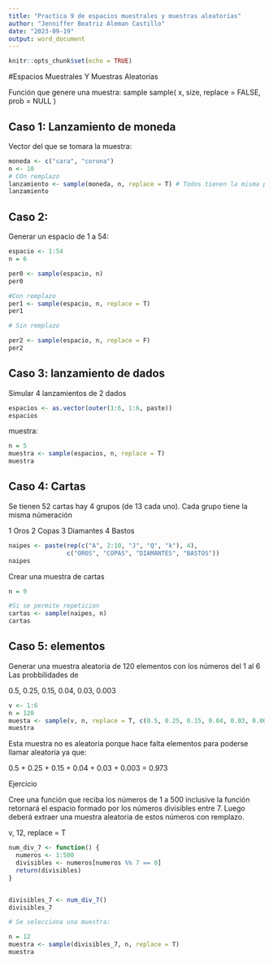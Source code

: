 ---
title: "Practica 9 de espacios muestrales y muestras aleatorias"
author: "Jenniffer Beatriz Aleman Castillo"
date: "2023-09-19"
output: word_document
---

```{r setup, include=FALSE}
knitr::opts_chunk$set(echo = TRUE)
```

#Espacios Muestrales Y Muestras Aleatorias

Función que genere una muestra: sample
sample( x, size, replace = FALSE, prob = NULL )

## Caso 1: Lanzamiento de moneda

Vector del que se tomara la muestra:

```{r}
moneda <- c("cara", "corona")
n <- 10 
# COn remplazo
lanzamiento <- sample(moneda, n, replace = T) # Todos tienen la misma prob de ser seleccionada
lanzamiento
```

## Caso 2: 

Generar un espacio de 1 a 54:

```{r}
espacio <- 1:54
n = 6

per0 <- sample(espacio, n)
per0

#Con remplazo
per1 <- sample(espacio, n, replace = T)
per1

# Sin remplazo

per2 <- sample(espacio, n, replace = F)
per2
```


## Caso 3: lanzamiento de dados

Simular 4 lanzamientos de 2 dados

```{r}
espacios <- as.vector(outer(1:6, 1:6, paste))
espacios
```

muestra:

```{r}
n = 5
muestra <- sample(espacios, n, replace = T)
muestra
```

## Caso 4: Cartas

Se tienen 52 cartas hay 4 grupos (de 13 cada uno). Cada grupo tiene la misma númeración

1 Oros
2 Copas
3 Diamantes
4 Bastos

```{r}
naipes <- paste(rep(c("A", 2:10, "J", "Q", "k"), 4), 
                c("OROS", "COPAS", "DIAMANTES", "BASTOS"))
naipes
```

Crear una muestra de cartas

```{r}
n = 9

#Si se permite repeticion
cartas <- sample(naipes, n)
cartas

```

## Caso 5: elementos

Generar una muestra aleatoria de 120 elementos con los números del 1 al 6
Las probbilidades de 

0.5, 0.25, 0.15, 0.04, 0.03, 0.003

```{r}
v <- 1:6
n = 120
muesta <- sample(v, n, replace = T, c(0.5, 0.25, 0.15, 0.04, 0.03, 0.003))
muestra

```

Esta muestra no es aleatoria porque hace falta elementos para poderse llamar aleatoria ya que:

0.5 + 0.25 + 0.15 + 0.04 + 0.03 + 0.003 = 0.973


Ejercicio

Cree una función que reciba los números de 1 a 500 inclusive la función retornará el espacio formado por los números divisibles entre 7. Luego deberá extraer una muestra aleatoria de estos números con remplazo.

v, 12, replace = T

```{r}
num_div_7 <- function() {
  numeros <- 1:500
  divisibles <- numeros[numeros %% 7 == 0]
  return(divisibles)
}


divisibles_7 <- num_div_7()
divisibles_7

# Se selecciona una muestra: 

n = 12 
muestra <- sample(divisibles_7, n, replace = T)
muestra

```
























